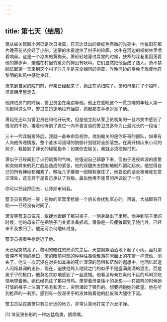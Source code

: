 ```yaml
---
---
---
```

title: 第七天（结局）
---




萧从榆关赶回小河已是次日凌晨，在天边泛出的紫红色熹微的光亮中，他依旧在那片晚茶花丛拴好了小船。迷蒙的水雾遮住了村子的轮廓，水牛在河边的柳树林里喷着响鼻。这是一个凉爽的黄梅天。萧轻轻地穿过弄堂的时候，狭窄的深巷里回荡着他的脚步声，蜷缩在村里竹篱旁的狗没有吠叫，它们显然把他当成了熟人。萧不禁回忆起第一天来到这个村子时几乎是完全相同的清晨，昨晚河边的幸免于难使他在黎明的和风中感觉良好。

萧来到自家的院门前，母亲已经起来了，她正在清扫院子。萧和母亲打了个招呼，径直朝里屋走去。

他跨进房门的时候，警卫员坐在桌边等他。他正在感叹这个一贯贪睡的年轻人第一次起得这么早，警卫员迅速地拉开抽屉，抓起那支手枪对准了他。

萧起先还以为警卫员在和他开玩笑，但是他立刻从警卫员嘴角的一丝冷笑中感到了情况的不妙。接着他听到了这位一向不善言谈的警卫员迄今为止最冗长的一段话：

三十一师弃城投降后，我就一直奉命监视你。攻陷榆关的是你哥哥的部队，如果有人向他传递情报，整个涟水河流域的防御计划就将全部落空。在离开棋山来小河的前夕，我接到了师长的秘密指令：如果你去榆关，我就必须把你打死。

萧似乎已经闻到了火药硫黄的气味。他强迫自己镇静下来，但由于连夜奔波的疲惫和突如其来的死亡威胁造成的紧张，他的双腿失去控制地剧烈颤动起来。他觉得自己的所有神经都绷紧了。喉咙几乎像被一团棉絮塞住了，他要说的话全被堵死在意识深处，这无异于是自己承认了背叛。最后他用不连贯的声调说了一句：

你可以把我押回去，让师部审问我。

警卫员狡黠地一笑：在你的军营里枪毙一个旅长会扰乱军心的。再说，大战即将开始——已经没有时间了。

萧没等警卫员说完，敏捷地蹬翻了那只桌子，一侧身跳出了里屋。他冲到院子里的时候，他的母亲正在把院子门关紧准备抓鸡。萧像是一只疲狼窜到了院门外，已经来不及拔闩了。他无可奈何地转过身。

警卫员握着手枪走近了他。

天已经突然亮了。黎明的暗红的光消失之后，天空飘飘洒洒地下起了小雨。面对那管深不可测的枪口，萧的眼前闪现的种种往事像散落在河面上的花瓣一样流动、消失了。他又一次沉浸在对突如其来的死亡深深的恐惧和茫然的遐想中。他回忆起道人闪烁其词的忠告，现在，迫使他跨入地狱之门的似乎不是盛满美酒的酒盅，而是黑乎乎的枪口，他莫名其妙地感到了一丝遗憾。他看见母亲在离他不远的鸡埘旁吃惊地望着他。她已经抓住了那只母鸡。萧望着母亲矮小的身影——在抓鸡的时候她打皱的裤子上沾满了鸡毛和泥土，突然涌起了强烈的、想要拥抱她的欲望。他在听到枪声的一刹那，感到有一股湿乎乎的液体贴着他的肚皮和大腿往下流。

警卫员站在离萧只有三步远的地方，非常认真地打完了六发子弹。

[1] 体呈狭长形的一种凶猛龟类，鹦鹉嘴。